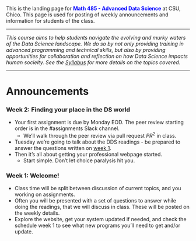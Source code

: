 <br><br>

This is the landing page for <span style="color:blue">**Math 485 - Advanced Data Science**</span> at CSU, Chico. This page is used for posting of weekly announcements and information for students of the class. 

----

_This course aims to help students navigate the evolving and murky waters of the Data Science landscape. We do so by not only providing training in advanced programming and technical skills, but also by providing opportunities for collaboration and reflection on how Data Science impacts human socieity. See the [Syllabus](syllabus_499.html) for more details on the topics covered._

----

# Announcements

### Week 2: Finding your place in the DS world

* Your first assignment is due by Monday EOD. The peer review starting order is in the #assignments Slack channel. 
    - We'll walk through the peer review via pull request $PR^2$ in class. 
* Tuesday we're going to talk about the DDS readings - be prepared to answer the questions written on [week 1](https://norcalbiostat.github.io/ADS/wk01.html#doing_data_science_-_readings).
* Then it's all about getting your professional webpage started. 
  - Start simple. Don't let choice paralysis hit you. 



### Week 1: Welcome! 

* Class time will be split between discussion of current topics, and you working on assignments. 
* Often you will be presented with a set of questions to answer while doing the readings, that we will discuss in class. These will be posted on the weekly details. 
* Explore the website, get your system updated if needed, and check the schedule week 1 to see what new programs you'll need to get and/or update. 